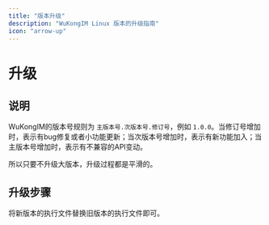 ```yaml
---
title: "版本升级"
description: "WuKongIM Linux 版本的升级指南"
icon: "arrow-up"
---
```


# 升级

## 说明

WuKongIM的版本号规则为 `主版本号.次版本号.修订号`，例如 `1.0.0`。当修订号增加时，表示有bug修复或者小功能更新；当次版本号增加时，表示有新功能加入；当主版本号增加时，表示有不兼容的API变动。

所以只要不升级大版本，升级过程都是平滑的。

## 升级步骤

将新版本的执行文件替换旧版本的执行文件即可。


